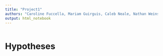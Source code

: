 ```yaml
---
title: "Project1"
authors: "Caroline Fuccella, Mariam Guirguis, Caleb Neale, Nathan Weins"
output: html_notebook
---
```


```r
```

# Hypotheses